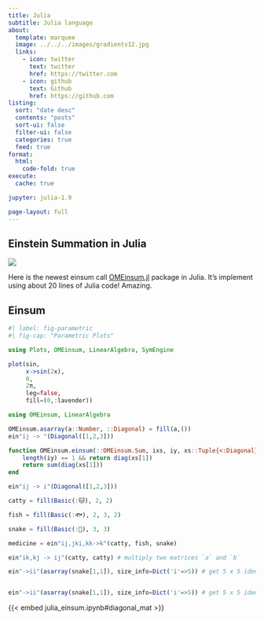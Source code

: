 ```yaml
---
title: Julia
subtitle: Julia language
about:
  template: marquee
  image: ../../../images/gradientv12.jpg 
  links:
    - icon: twitter
      text: twitter
      href: https://twitter.com
    - icon: github
      text: Github
      href: https://github.com
listing:
  sort: "date desc"
  contents: "posts"
  sort-ui: false
  filter-ui: false
  categories: true
  feed: true
format:
  html:
    code-fold: true
execute: 
  cache: true

jupyter: julia-1.9

page-layout: full
---
```


## Einstein Summation in Julia
![](../../../images/code3.png)

Here is the newest einsum call [OMEinsum.jl](https://github.com/under-Peter/OMEinsum.jl) package in Julia. It's implement using about 20 lines of Julia code! Amazing.


## Einsum 


```julia
#| label: fig-parametric
#| fig-cap: "Parametric Plots"

using Plots, OMEinsum, LinearAlgebra, SymEngine

plot(sin, 
     x->sin(2x), 
     0, 
     2π, 
     leg=false, 
     fill=(0,:lavender))

```
```julia

using OMEinsum, LinearAlgebra

OMEinsum.asarray(a::Number, ::Diagonal) = fill(a,())
ein"ij -> "(Diagonal([1,2,3]))

function OMEinsum.einsum(::OMEinsum.Sum, ixs, iy, xs::Tuple{<:Diagonal}, size_dict::Dict)
    length(iy) == 1 && return diag(xs[1])
    return sum(diag(xs[1]))
end
```
```julia

ein"ij -> i"(Diagonal([1,2,3]))

```
```julia
catty = fill(Basic(:🐱), 2, 2)
```

```julia
fish = fill(Basic(:🐟), 2, 3, 2)
```

```julia
snake = fill(Basic(:🐍), 3, 3)
```

```julia

medicine = ein"ij,jki,kk->k"(catty, fish, snake)
```

```julia
ein"ik,kj -> ij"(catty, catty) # multiply two matrices `a` and `b`
```

```julia

ein"->ii"(asarray(snake[1,1]), size_info=Dict('i'=>5)) # get 5 x 5 identity matrix

```

```julia

ein"->ii"(asarray(snake[1,1]), size_info=Dict('i'=>5)) # get 5 x 5 identity matrix
```
{{< embed julia_einsum.ipynb#diagonal_mat >}}


